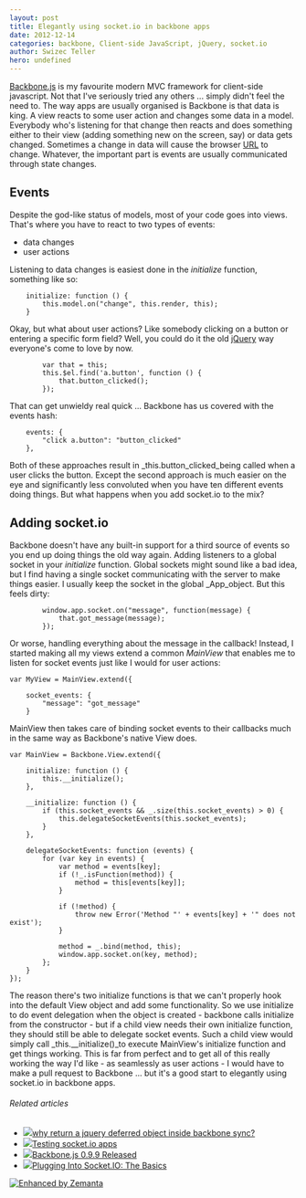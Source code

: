 ```yaml
---
layout: post
title: Elegantly using socket.io in backbone apps
date: 2012-12-14
categories: backbone, Client-side JavaScript, jQuery, socket.io
author: Swizec Teller
hero: undefined
---
```


[Backbone.js](http://backbonejs.org/) is my favourite modern MVC framework for client-side javascript. Not that I've seriously tried any others ... simply didn't feel the need to. The way apps are usually organised is Backbone is that data is king. A view reacts to some user action and changes some data in a model. Everybody who's listening for that change then reacts and does something either to their view (adding something new on the screen, say) or data gets changed. Sometimes a change in data will cause the browser [URL](http://en.wikipedia.org/wiki/Uniform_Resource_Locator "Uniform Resource Locator") to change. Whatever, the important part is events are usually communicated through state changes.

## Events

Despite the god-like status of models, most of your code goes into views. That's where you have to react to two types of events:

-   data changes
-   user actions

Listening to data changes is easiest done in the _initialize_ function, something like so:

        initialize: function () {
            this.model.on("change", this.render, this);
        }

Okay, but what about user actions? Like somebody clicking on a button or entering a specific form field? Well, you could do it the old [jQuery](http://jquery.com/ "JQuery") way everyone's come to love by now.

            var that = this;
            this.$el.find('a.button', function () {
                that.button_clicked();
            });

That can get unwieldy real quick ... Backbone has us covered with the events hash:

        events: {
            "click a.button": "button_clicked"
        },

Both of these approaches result in _this.button_clicked_being called when a user clicks the button. Except the second approach is much easier on the eye and significantly less convoluted when you have ten different events doing things. But what happens when you add socket.io to the mix?

## Adding socket.io

Backbone doesn't have any built-in support for a third source of events so you end up doing things the old way again. Adding listeners to a global socket in your _initialize_ function. Global sockets might sound like a bad idea, but I find having a single socket communicating with the server to make things easier. I usually keep the socket in the global _App_object. But this feels dirty:

            window.app.socket.on("message", function(message) {
                that.got_message(message);
            });

Or worse, handling everything about the message in the callback! Instead, I started making all my views extend a common _MainView_ that enables me to listen for socket events just like I would for user actions:

    var MyView = MainView.extend({

        socket_events: {
            "message": "got_message"
        }

MainView then takes care of binding socket events to their callbacks much in the same way as Backbone's native View does.

    var MainView = Backbone.View.extend({

        initialize: function () {
            this.__initialize();
        },

        __initialize: function () {
            if (this.socket_events && _.size(this.socket_events) > 0) {
                this.delegateSocketEvents(this.socket_events);
            }
        },

        delegateSocketEvents: function (events) {
            for (var key in events) {
                var method = events[key];
                if (!_.isFunction(method)) {
                    method = this[events[key]];
                }

                if (!method) {
                    throw new Error('Method "' + events[key] + '" does not exist');
                }

                method = _.bind(method, this);
                window.app.socket.on(key, method);
            };
        }
    });

The reason there's two initialize functions is that we can't properly hook into the default View object and add some functionality. So we use initialize to do event delegation when the object is created - backbone calls initialize from the constructor - but if a child view needs their own initialize function, they should still be able to delegate socket events. Such a child view would simply call _this.\_\_initialize()_to execute MainView's initialize function and get things working. This is far from perfect and to get all of this really working the way I'd like - as seamlessly as user actions - I would have to make a pull request to Backbone ... but it's a good start to elegantly using socket.io in backbone apps.

###### Related articles

-   [![](http://i.zemanta.com/noimg_50_80_80.jpg)](http://stackoverflow.com/questions/13391944/why-return-a-jquery-deferred-object-inside-backbone-sync)[why return a jquery deferred object inside backbone sync?](http://stackoverflow.com/questions/13391944/why-return-a-jquery-deferred-object-inside-backbone-sync)
-   [![](http://i.zemanta.com/129148469_80_80.jpg)](http://swizec.com/blog/testing-socket-io-apps/swizec/5625)[Testing socket.io apps](http://swizec.com/blog/testing-socket-io-apps/swizec/5625)
-   [![](http://i.zemanta.com/noimg_103_80_80.jpg)](http://backbonejs.org/?0-9-9)[Backbone.js 0.9.9 Released](http://backbonejs.org/?0-9-9)
-   [![](http://i.zemanta.com/125930383_80_80.jpg)](http://www.joezimjs.com/javascript/plugging-into-socket-io-the-basics/)[Plugging Into Socket.IO: The Basics](http://www.joezimjs.com/javascript/plugging-into-socket-io-the-basics/)

[![Enhanced by Zemanta](http://img.zemanta.com/zemified_e.png?x-id=229aee28-470c-4b3b-b2bd-040326134ed5)](http://www.zemanta.com/?px "Enhanced by Zemanta")
